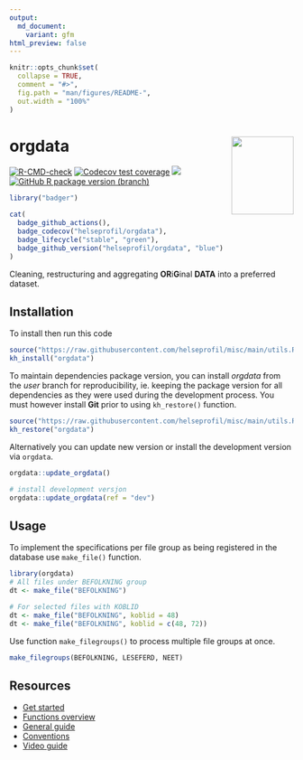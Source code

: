 ```yaml
---
output:
  md_document:
    variant: gfm
html_preview: false
---
```


<!-- README.md is generated from README.Rmd. Please edit that file -->

```r
knitr::opts_chunk$set(
  collapse = TRUE,
  comment = "#>",
  fig.path = "man/figures/README-",
  out.width = "100%"
)
```

# orgdata <img src='man/figures/logo.png' align="right" width="110" height="138" />

<!-- badges: start -->

[![R-CMD-check](https://github.com/helseprofil/orgdata/workflows/R-CMD-check/badge.svg)](https://github.com/helseprofil/orgdata/actions)
[![Codecov test coverage](https://img.shields.io/codecov/c/github/helseprofil/orgdata?logo=codecov)](https://app.codecov.io/gh/helseprofil/orgdata?branch=main)
[![](https://img.shields.io/badge/lifecycle-stable-green.svg)](https://lifecycle.r-lib.org/articles/stages.html#stable)
[![GitHub R package version (branch)](https://img.shields.io/github/r-package/v/helseprofil/orgdata/dev)](https://github.com/helseprofil/orgdata)
<!-- badges: end -->

```r
library("badger")
```

```r
cat(
  badge_github_actions(),
  badge_codecov("helseprofil/orgdata"),
  badge_lifecycle("stable", "green"),
  badge_github_version("helseprofil/orgdata", "blue")
)
```

Cleaning, restructuring and aggregating **OR**i**G**inal **DATA** into a
preferred dataset.

## Installation

To install then run this code

```r
source("https://raw.githubusercontent.com/helseprofil/misc/main/utils.R")
kh_install("orgdata")
```

To maintain dependencies package version, you can install *orgdata* from the
*user* branch for reproducibility, ie. keeping the package version for all
dependencies as they were used during the development process. You must however
install **Git** prior to using `kh_restore()` function.

```r
source("https://raw.githubusercontent.com/helseprofil/misc/main/utils.R")
kh_restore("orgdata")
```

Alternatively you can update new version or install the development version via `orgdata`.

```r
orgdata::update_orgdata()

# install development versjon
orgdata::update_orgdata(ref = "dev")
```

## Usage 

To implement the specifications per file group as being registered in the
database use `make_file()` function.

```r
library(orgdata)
# All files under BEFOLKNING group
dt <- make_file("BEFOLKNING")

# For selected files with KOBLID
dt <- make_file("BEFOLKNING", koblid = 48)
dt <- make_file("BEFOLKNING", koblid = c(48, 72))
```

Use function `make_filegroups()` to process multiple file groups at once.

```r
make_filegroups(BEFOLKNING, LESEFERD, NEET)

```

## Resources

- [Get started](https://helseprofil.github.io/orgdata/articles/get-started.html)
- [Functions overview](https://helseprofil.github.io/orgdata/reference/index.html)
- [General guide](https://helseprofil.github.io)
- [Conventions](https://helseprofil.github.io/orgdata/articles/standard.html)
- [Video guide](https://youtu.be/PhEQq4iWJCY)


